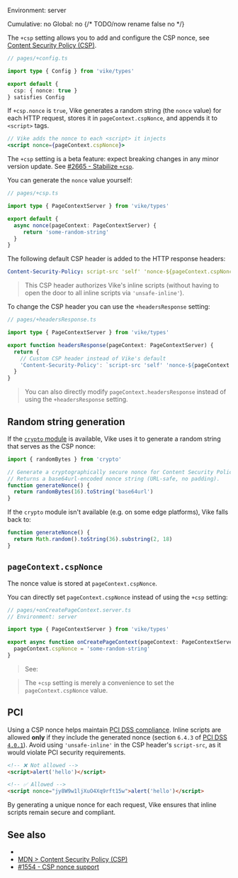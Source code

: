 
Environment: server  
<Link href="/config#cumulative">Cumulative</Link>: no  
<Link href="/config#global">Global</Link>: no  
{/* TODO/now rename false no */}

The `+csp` setting allows you to add and configure the CSP nonce, see [Content Security Policy (CSP)](https://developer.mozilla.org/en-US/docs/Web/HTTP/Guides/CSP).

```ts
// pages/+config.ts

import type { Config } from 'vike/types'

export default {
  csp: { nonce: true }
} satisfies Config

```

If `+csp.nonce` is `true`, Vike generates a random string (the `nonce` value) for each HTTP request, stores it in `pageContext.cspNonce`, and appends it to `<script>` tags.

```jsx
// Vike adds the nonce to each <script> it injects
<script nonce={pageContext.cspNonce}>
```

<Warning>The `+csp` setting is a beta feature: expect breaking changes in any minor version update. See [#2665 - Stabilize `+csp`](https://github.com/vikejs/vike/issues/2665).</Warning>

You can generate the `nonce` value yourself:

```ts
// pages/+csp.ts

import type { PageContextServer } from 'vike/types'

export default {
  async nonce(pageContext: PageContextServer) {
     return 'some-random-string'
  }
}
```

The following default CSP header is added to the HTTP response headers:

```yaml
Content-Security-Policy: script-src 'self' 'nonce-${pageContext.cspNonce}'
```

> This CSP header authorizes Vike's inline scripts (without having to open the door to all inline scripts via `'unsafe-inline'`).

To change the CSP header you can use the <Link href="/headers#response">`+headersResponse` setting</Link>:

```ts
// pages/+headersResponse.ts

import type { PageContextServer } from 'vike/types'

export function headersResponse(pageContext: PageContextServer) {
  return {
    // Custom CSP header instead of Vike's default
    'Content-Security-Policy': `script-src 'self' 'nonce-${pageContext.cspNonce}'; img-src 'self'`
  }
}
```

> You can also directly modify <Link href="/pageContext#headersResponse">`pageContext.headersResponse`</Link> instead of using the `+headersResponse` setting.


## Random string generation

If the [`crypto` module](https://nodejs.org/api/crypto.html) is available, Vike uses it to generate a random string that serves as the CSP nonce:

```js
import { randomBytes } from 'crypto'

// Generate a cryptographically secure nonce for Content Security Policy (CSP).
// Returns a base64url-encoded nonce string (URL-safe, no padding).
function generateNonce() {
  return randomBytes(16).toString('base64url')
}
```

If the `crypto` module isn't available (e.g. on some edge platforms), Vike falls back to:

```js
function generateNonce() {
  return Math.random().toString(36).substring(2, 18)
}
```


## `pageContext.cspNonce`

The nonce value is stored at `pageContext.cspNonce`.

You can directly set `pageContext.cspNonce` instead of using the `+csp` setting:

```ts
// pages/+onCreatePageContext.server.ts
// Environment: server

import type { PageContextServer } from 'vike/types'

export async function onCreatePageContext(pageContext: PageContextServer) {
  pageContext.cspNonce = 'some-random-string'
}
```

> See: <Link href="/onCreatePageContext" />

> The `+csp` setting is merely a convenience to set the `pageContext.cspNonce` value.


## PCI

Using a CSP nonce helps maintain [PCI DSS compliance](https://www.pcisecuritystandards.org/standards/pci-dss/). Inline scripts are allowed **only** if they include the generated nonce (section `6.4.3` of [PCI DSS `4.0.1`](https://docs-prv.pcisecuritystandards.org/PCI%20DSS/Standard/PCI-DSS-v4_0_1.pdf)). Avoid using `'unsafe-inline'` in the CSP header's `script-src`, as it would violate PCI security requirements.

```html
<!-- ❌ Not allowed -->
<script>alert('hello')</script>

<!-- ✅ Allowed -->
<script nonce="jy8W9w1ljXuO4Xq9rft15w">alert('hello')</script>
```

By generating a unique nonce for each request, Vike ensures that inline scripts remain secure and compliant.


## See also

- <Link href="/headers" />
- [MDN > Content Security Policy (CSP)](https://developer.mozilla.org/en-US/docs/Web/HTTP/Guides/CSP)
- [#1554 - CSP nonce support](https://github.com/vikejs/vike/issues/1554)
